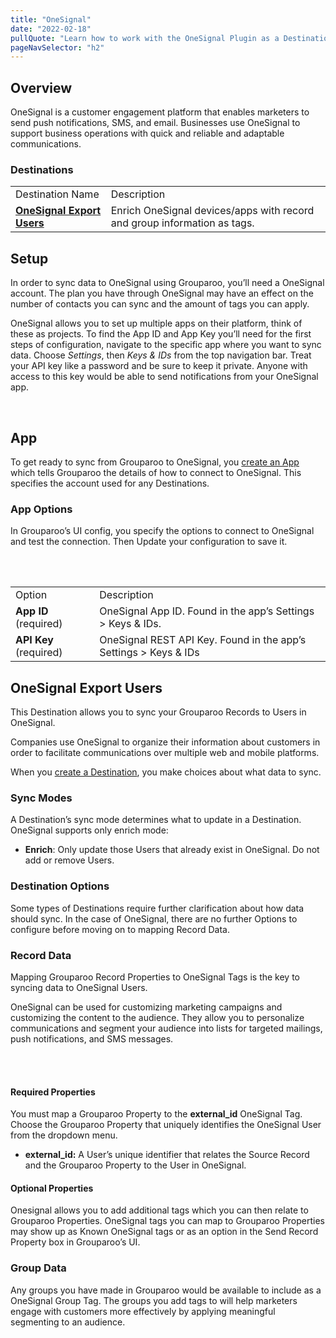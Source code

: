```yaml
---
title: "OneSignal"
date: "2022-02-18"
pullQuote: "Learn how to work with the OneSignal Plugin as a Destination in your Grouparoo Reverse ETL pipeline"
pageNavSelector: "h2"
---
```


<PluginDocsLinks plugin="OneSignal" />

## Overview

OneSignal is a customer engagement platform that enables marketers to send push notifications, SMS, and email. Businesses use OneSignal to support business operations with quick and reliable and adaptable communications.

### Destinations

<table className="docTable">
  <tablebody>
    <tr>
      <td>Destination Name</td>
      <td>Description</td>
    </tr>
    <tr>
      <td>
        <a href="#onesignal-export-users">
          <strong>OneSignal Export Users</strong>
        </a>
      </td>
      <td>
        Enrich OneSignal devices/apps with record and group information as tags.
      </td>
    </tr>
  </tablebody>
</table>

## Setup

In order to sync data to OneSignal using Grouparoo, you’ll need a OneSignal account. The plan you have through OneSignal may have an effect on the number of contacts you can sync and the amount of tags you can apply.

OneSignal allows you to set up multiple apps on their platform, think of these as projects. To find the App ID and App Key you’ll need for the first steps of configuration, navigate to the specific app where you want to sync data. Choose _Settings_, then _Keys & IDs_ from the top navigation bar. Treat your API key like a password and be sure to keep it private. Anyone with access to this key would be able to send notifications from your OneSignal app.

<ImageInBrowserFrame
  src="/images/docs/integrations/onesignal/setup/setup-1.png"
  alt="OneSignal Setup Guidance"
  width={733}
  height={98}
/>

<br />

## App

To get ready to sync from Grouparoo to OneSignal, you [create an App](https://www.grouparoo.com/docs/config/apps) which tells Grouparoo the details of how to connect to OneSignal. This specifies the account used for any Destinations.

### App Options

In Grouparoo’s UI config, you specify the options to connect to OneSignal and test the connection. Then Update your configuration to save it.

<ImageInBrowserFrame
  src="/images/docs/integrations/onesignal/app/options.png"
  alt="OneSignal App Options"
  width={733}
  height={259}
/>

<br />
<br />

<table className="docTable">
  <tablebody>
    <tr>
      <td>Option</td>
      <td>Description</td>
    </tr>
    <tr>
      <td>
        <strong>App ID</strong> (required)
      </td>
      <td>OneSignal App ID. Found in the app’s Settings > Keys & IDs.</td>
    </tr>
    <tr>
      <td>
        <strong>API Key</strong> (required)
      </td>
      <td>OneSignal REST API Key. Found in the app’s Settings > Keys & IDs</td>
    </tr>
  </tablebody>
</table>

## OneSignal Export Users

This Destination allows you to sync your Grouparoo Records to Users in OneSignal.

Companies use OneSignal to organize their information about customers in order to facilitate communications over multiple web and mobile platforms.

When you [create a Destination](https://www.grouparoo.com/docs/config/destinations), you make choices about what data to sync.

### Sync Modes

A Destination’s sync mode determines what to update in a Destination. OneSignal supports only enrich mode:

- **Enrich**: Only update those Users that already exist in OneSignal. Do not add or remove Users.

### Destination Options

Some types of Destinations require further clarification about how data should sync. In the case of OneSignal, there are no further Options to configure before moving on to mapping Record Data.

### Record Data

Mapping Grouparoo Record Properties to OneSignal Tags is the key to syncing data to OneSignal Users.

OneSignal can be used for customizing marketing campaigns and customizing the content to the audience. They allow you to personalize communications and segment your audience into lists for targeted mailings, push notifications, and SMS messages.

<ImageInBrowserFrame
  src="/images/docs/integrations/onesignal/export-users/properties.png"
  alt="OneSignal Export Users Properties"
  width={733}
  height={550}
/>

<br />
<br />

#### Required Properties

You must map a Grouparoo Property to the **external_id** OneSignal Tag. Choose the Grouparoo Property that uniquely identifies the OneSignal User from the dropdown menu.

- **external_id:** A User’s unique identifier that relates the Source Record and the Grouparoo Property to the User in OneSignal.

#### Optional Properties

Onesignal allows you to add additional tags which you can then relate to Grouparoo Properties. OneSignal tags you can map to Grouparoo Properties may show up as Known OneSignal tags or as an option in the Send Record Property box in Grouparoo’s UI.

### Group Data

Any groups you have made in Grouparoo would be available to include as a OneSignal Group Tag. The groups you add tags to will help marketers engage with customers more effectively by applying meaningful segmenting to an audience.

<ImageInBrowserFrame
  src="/images/docs/integrations/onesignal/export-users/groups.png"
  alt="OneSignal Export Users Groups"
  width={733}
  height={262}
/>

<br />

<PluginDocsIntegrationNotes plugin="OneSignal" />
